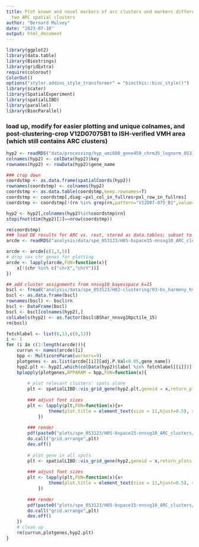 ```yaml
---
title: Plot known and novel markers of arc clusters and markers differentiating the
  two ARC spatial clusters
author: "Bernard Mulvey"
date: "2023-07-10"
output: html_document
---
```


```r
library(ggplot2)
library(data.table)
library(Biostrings)
library(gridExtra)
require(colorout)
ColorOut()
options("styler.addins_style_transformer" = "biocthis::bioc_style()")
library(scater)
library(SpatialExperiment)
library(spatialLIBD)
library(parallel)
library(BiocParallel)
```

### load up, modify for easier plotting and unique colnames, and post-clustering-crop V12D07075B1 to ISH-verified VMH area (which still contains ARC clusters)
```r
hyp2 <- readRDS("data/processing/hyp_umi600_gene450_chrm35_lognorm_053123.RDS")
colnames(hyp2) <- colData(hyp2)$key
rownames(hyp2) <- rowData(hyp2)$gene_name

### crop down
coordstmp <- as.data.frame(spatialCoords(hyp2))
rownames(coordstmp) <- colnames(hyp2)
coordstmp <- as.data.table(coordstmp,keep.rownames=T)
coordstmp <- coordstmp[,diag:=pxl_col_in_fullres+pxl_row_in_fullres]
coordstmp <- coordstmp[!(rn %in% grep(rn,pattern="V12D07-075_B1",value=T)&diag>30000)]

hyp2 <- hyp2[,colnames(hyp2)%in%coordstmp$rn]
stopifnot(dim(hyp2)[2]==nrow(coordstmp))

rm(coordstmp)
### load DE results for ARC vs. rest, stored as data.tables; subset to ARC-centric results (tables 1, 3, 5)
arcde <- readRDS("analysis/data/spe_053123/H05-bspace15-nnsvg10_ARC_clusters/ARC_pseudobulk_sexDE_noSpRep-adjs_V12D07075B1-cropped.RDS")

arcde <- arcde[c(1,3,5)]
# drop sex chr genes for plotting
arcde <- lapply(arcde,FUN=function(x){
    x[!(chr %in% c("chrX","chrY"))]
})

## add cluster assignments from nnsvg10_bayesspace k=15
bscl <- fread("analysis/data/spe_053123/H02-clustering/03-bs_harmony_hvg1020_nnsvg1020_9-15-20-31_out/BSpace_Harmony_nnsvg10pctile_15.txt")
bscl <- as.data.frame(bscl)
rownames(bscl) <- bscl$rn
bscl <- DataFrame(bscl)
bscl <- bscl[colnames(hyp2),]
colLabels(hyp2) <- as.factor(bscl$BShar_nnsvg10pctile_15)
rm(bscl)
```

```r
fetchlabel <- list(8,13,c(8,13))
i <- 1
for (i in c(1:length(arcde))){
    currun <- names(arcde)[i]
    bpp <- MulticoreParam(workers=9)
    plotgenes <- as.list(arcde[[i]][adj.P.Val<0.05,gene_name])
    hyp2.plt <- hyp2[,which(colData(hyp2)$label %in% fetchlabel[[i]])]
    bplapply(plotgenes,BPPARAM = bpp,FUN=function(x){
        
        # plot relevant clusters' spots alone
        plt <- spatialLIBD::vis_grid_gene(hyp2.plt,geneid = x,return_plots = T,spatial=F,point_size = 1,auto_crop = T)
        
        ### adjust font sizes
        plt <- lapply(plt,FUN=function(x){x+
                theme(plot.title = element_text(size = 11,hjust=0.5), strip.text = element_text(size=10), legend.text = element_text(size=10), legend.title = element_text(size=10,hjust=0.5))
            })
        
        ### render
        pdf(paste0("plots/spe_053123/H05-bspace15-nnsvg10_ARC_clusters/02-Autosomal Sex DEGs-no SpRep adjustment, postcrop V12D07075B1/",currun,"/",x,"_",currun,"-only.pdf"),width=10,height=8)
        do.call("grid.arrange",plt)
        dev.off()
        
        # plot gene in all spots
        plt <- spatialLIBD::vis_grid_gene(hyp2,geneid = x,return_plots = T,spatial=F,point_size = 1,auto_crop = T)
        
        ### adjust font sizes
        plt <- lapply(plt,FUN=function(x){x+
                theme(plot.title = element_text(size = 11,hjust=0.5), strip.text = element_text(size=10), legend.text = element_text(size=10), legend.title = element_text(size=10,hjust=0.5))
            })
        
        ### render
        pdf(paste0("plots/spe_053123/H05-bspace15-nnsvg10_ARC_clusters/02-Autosomal Sex DEGs-no SpRep adjustment, postcrop V12D07075B1/",currun,"/",x,"_allspots.pdf"),width=10,height=8)
        do.call("grid.arrange",plt)
        dev.off()
    })
    # clean up
    rm(currun,plotgenes,hyp2.plt)
}
```
